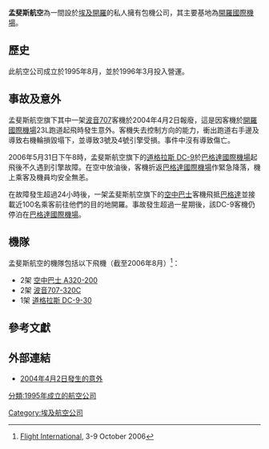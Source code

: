 {{Airline infobox
|airline=孟斐斯航空 <br> Air Memphis
|logo=Air Memphis logo.svg
|IATA=--
|ICAO=MHS
|callsign=AIR MEMPHIS
|company_name=
|founded=1995年8月
|headquarters=[[埃及|埃及]] [[開羅|開羅]]
|key_people=
|hubs=[[開羅國際機場|開羅國際機場]]
|frequent_flyer=
|alliance=
|fleet_size=5（截至2006年8月）
|destinations=
|website= http://www.air-memphis.com
}}

'''孟斐斯航空'''為一間設於[[埃及|埃及]][[開羅|開羅]]的私人擁有包機公司，其主要基地為[[開羅國際機場|開羅國際機場]]。

== 歷史 ==

此航空公司成立於1995年8月，並於1996年3月投入營運。

== 事故及意外 ==
孟斐斯航空旗下其中一架[[波音707|波音707]]客機於2004年4月2日報廢，這是因客機於[[開羅國際機場|開羅國際機場]]23L跑道起飛時發生意外。客機失去控制方向的能力，衝出跑道右手邊及導致右機輪損毀塌下，並導致3號及4號引擎受損。事件中沒有導致傷亡。

2006年5月31日下午8時，孟斐斯航空旗下的[[道格拉斯_DC-9|道格拉斯 DC-9]]於[[巴格達國際機場|巴格達國際機場]]起飛後不久遇到引擎故障。在空中放油後，客機折返[[巴格達國際機場|巴格達國際機場]]作緊急降落，機上乘客及機員均安全無恙。

在故障發生超過24小時後，一架孟斐斯航空旗下的[[空中巴士|空中巴士]]客機飛抵[[巴格達|巴格達]]並接載近100名乘客前往他們的目的地開羅。事故發生超過一星期後，該DC-9客機仍停泊在[[巴格達國際機場|巴格達國際機場]]。

== 機隊 ==

孟斐斯航空的機隊包括以下飛機（截至2006年8月）<ref>[[Flight_International|Flight International]], 3-9 October 2006</ref>：

*2架 [[空中巴士A320|空中巴士 A320-200]]
*2架 [[波音707|波音707-320C]]
*1架 [[道格拉斯_DC-9|道格拉斯 DC-9-30]]

== 參考文獻 ==

<references/>

==外部連結==
*[http://aviation-safety.net/database/record.php?id=20040402-0 2004年4月2日發生的意外]{{Wayback|url=http://aviation-safety.net/database/record.php?id=20040402-0 |date=20070311042548 }}


{{airlistbox}}
{{Aero-stub}}
{{埃及航空公司}}
[[Category:埃及航空公司|Category:埃及航空公司]]
[[分類:1995年成立的航空公司|分類:1995年成立的航空公司]]